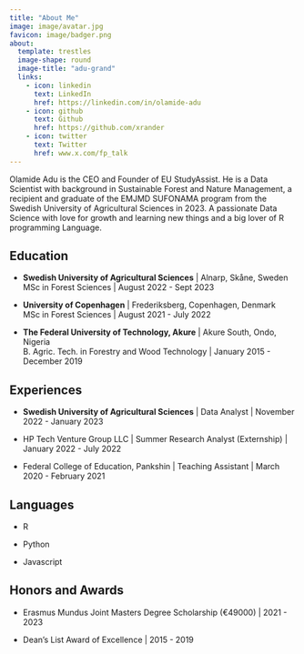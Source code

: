 ```yaml
---
title: "About Me"
image: image/avatar.jpg
favicon: image/badger.png
about:
  template: trestles
  image-shape: round
  image-title: "adu-grand"
  links:
    - icon: linkedin
      text: LinkedIn
      href: https://linkedin.com/in/olamide-adu
    - icon: github
      text: Github
      href: https://github.com/xrander
    - icon: twitter
      text: Twitter
      href: www.x.com/fp_talk
---
```


Olamide Adu is the CEO and Founder of EU StudyAssist. He is a Data Scientist with background in Sustainable Forest and Nature Management, a recipient and graduate of the EMJMD SUFONAMA program from the Swedish University of Agricultural Sciences in 2023. A passionate Data Science with love for growth and learning new things and a big lover of R programming Language.

## Education

- **Swedish University of Agricultural Sciences** | Alnarp, Skåne, Sweden <br>
  MSc in Forest Sciences | August 2022 - Sept 2023
  
- **University of Copenhagen** | Frederiksberg, Copenhagen, Denmark <br> 
  MSc in Forest Sciences | August 2021 - July 2022
  
- **The Federal University of Technology, Akure** | Akure South, Ondo, Nigeria <br>
  B. Agric. Tech. in Forestry and Wood Technology | January 2015 - December 2019

## Experiences

- **Swedish University of Agricultural Sciences** | Data Analyst | November 2022 - January 2023

- HP Tech Venture Group LLC | Summer Research Analyst (Externship) | January 2022 - July 2022

- Federal College of Education, Pankshin | Teaching Assistant | March 2020 - February 2021

## Languages

- R

- Python

- Javascript

## Honors and Awards

- Erasmus Mundus Joint Masters Degree Scholarship (€49000) | 2021 - 2023

- Dean's List Award of Excellence | 2015 - 2019